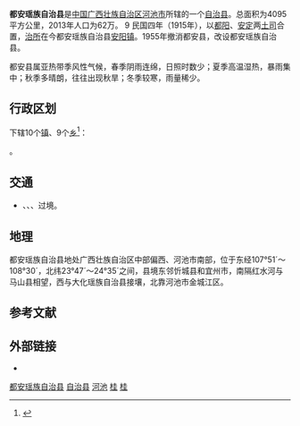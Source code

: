 {{redirect|都安县|今四川省境内的古代县份|都安县 (蜀汉)}}
{{Infobox China County
| county =都安瑶族自治县
| Photo =Du`an Goverment.jpg|thumb|200px|
| Photoname=都安县政府
| state =广西省壮族自治区
| map =
| map size =
| mapofstate=
| Belong =[[广西壮族自治区|广西壮族自治区]][[河池市|河池市]]
| Types=[[自治县|自治县]]
| admincode =451228
| founded =
| seat =安阳镇大桥路
| officerTitle=
| officer =
| division =
| town=6
| township=13
| subdistrict=
| dialect=
| post code=530700
| phone code =0778
| coordinate =
| area =4095平方公里
| area land =
| area water =
| census yr =2013
| pop =69.11万
| density =
| GDP =
|time_zone       = UTC+8
|areacode        = 778
|postcode        = 530700
|carlicense      = 桂M
| web = http://www.duan.gov.cn/
| web_title = 都安政府网
}}
'''都安瑶族自治县'''是[[中国|中国]][[广西壮族自治区|广西壮族自治区]][[河池市|河池市]]所辖的一个[[自治县|自治县]]。总面积为4095平方公里，2013年人口为62万。
9
民国四年（1915年），以[[都阳土司|都阳]]、[[安定土司|安定]]两[[土司|土司]]合置，[[治所|治所]]在今都安瑶族自治县[[安阳镇_(都安县)|安阳镇]]。1955年撤消都安县，改设都安瑶族自治县。 

都安县属亚热带季风性气候，春季阴雨连绵，日照时数少；夏季高温湿热，暴雨集中；秋季多晴朗，往往出现秋旱；冬季较寒，雨量稀少。

== 行政区划 ==
{{PAGENAMEBASE}}下辖10个[[行政建制镇|镇]]、9个[[乡_(中华人民共和国)|乡]]<ref>{{PRC admin/ref sgc|45/12/28}}</ref>：

{{PRC admin/children|45/12/28}}。

== 交通 ==
*  {{China Expwy Name|G75}}、{{China Expwy Name|S30|P= Guangxi}}、{{China Expwy Name|S7513|[[都安高速_(广西)|都安高速]]|P= Guangxi}}、{{中国国道名|210}}过境。

==地理==
都安瑶族自治县地处广西壮族自治区中部偏西、河池市南部，位于东经107°51´～108°30´，北纬23°47´～24°35´之间，县境东邻忻城县和宜州市，南隔红水河与马山县相望，西与大化瑶族自治县接壤，北靠河池市金城江区。

== 参考文献 ==
{{reflist}}

== 外部链接 ==
* {{Official website|http://www.duan.gov.cn/|name=都安瑶族自治县人民政府门户网站}}

{{Geographic Location (8-way)
|西北 = [[东兰县|东兰县]]
|東北 = [[忻城县|忻城县]]
|北 = [[河池市|河池市]]
|西 = [[巴马瑶族自治县|巴马瑶族自治县]]
|中央 = 都安瑶族自治县
|東 = [[合山市|合山市]]
|南 = [[大化瑶族自治县|大化瑶族自治县]]
|西南 = [[田东县|田东县]]
|東南 = [[上林县|上林县]]
}}
 
{{Guangxi-stub}}
{{都安瑶族自治县行政区划}}
{{河池市行政区划}}
{{广西行政区划}}
{{中华人民共和国民族自治地方/瑶族}}
{{国家级贫困县|现}}

[[Category:都安瑶族自治县|]]
[[Category:河池区县市|自治县]]
[[Category:广西民族自治县|河池]]
[[Category:中国瑶族自治县|桂]]
[[Category:原国家级贫困县|桂]]